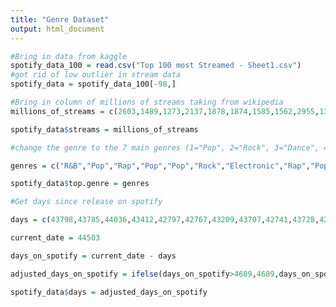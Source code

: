 ```yaml
---
title: "Genre Dataset"
output: html_document
---
```


```r
#Bring in data from kaggle
spotify_data_100 = read.csv("Top 100 most Streamed - Sheet1.csv")
#got rid of low outlier in stream data
spotify_data = spotify_data_100[-98,]
```

```r
#Bring in column of millions of streams taking from wikipedia
millions_of_streams = c(2603,1489,1273,2137,1878,1874,1585,1562,2955,1306,2136,1911,1865,1766,1604,1585,1571,1566,1422,1285,2289,1721,1695,1536,1524,1451,1355,1354,2076,1871,1685,1662,1664,1640,1599,1572,1566,1543,1411,1384,1357,1979,1832,1681,1636,1513,1467,1458,1430,1414,1399,1281,1238,1254,2391,1670,1495,1425,1367,1372,1362,1302,1283,1268,1270,1280,1263,1243,1250,1234,1592,1524,1480,1310,1294,1274,1224,1215,1489,1236,1285,1239,1260,1244,1232,1223,1350,1351,1471,1469,1291,1543,1489,1231,1391,2157,1248,1229,1456)

spotify_data$streams = millions_of_streams

#change the genre to the 7 main genres (1="Pop", 2="Rock", 3="Dance", 4="Rap", 5="R&B", 6="Hip Hop", 7="Electronic")

genres = c("R&B","Pop","Rap","Pop","Pop","Rock","Electronic","Rap","Pop","Pop","Dance","Electronic","Pop","Rap","Hip Hop","Dance","Rap","Rap","Dance","Hip Hop","Rap","Pop","Rap","Rap","Rock","Rap","Rap","R&B","Rap","Pop","R&B","Pop","Dance","Dance","Rock","Rap","Rock","Dance","Pop","Pop","Rap","Pop","Hip Hop","Dance","Rock","Hip Hop","Dance","Rap","Dance","Pop","Dance","Dance","Electronic","Rock","Pop","Dance","Rap","Pop","Rap","Dance","Pop","Dance","Dance","Dance","Rock","Rock","Pop","Hip Hop","Pop","Dance","Dance","Pop","Dance","Pop","Dance","Rap","Dance","R&B","Dance","Rap","Pop","Pop","Rock","Rock","Electronic","Dance","Dance","Pop","Electronic","Pop","Dance","Dance","Dance","Hip Hop","Dance","Hip Hop","Pop","Dance","Dance")

spotify_data$top.genre = genres

#Get days since release on spotify

days = c(43798,43785,44036,43412,42797,42767,43209,43707,42741,43728,42580,43553,42622,43224,41498,43483,42972,42615,41442,42993,42993,41810,43160,43315,42122,43726,43805,42151,43391,41810,42634,42317,42788,43370,42852,42818,41530,43329,43407,41358,40771,43637,43119,43770,27698,42824,42587,42678,41743,42524,41953,42874,43389,38145,43595,42950,43217,43595,42832,42986,41415,42692,42073,43196,42537,41156,43202,43560,39490,42846,42888,42299,42405,42171,43196,42713,42398,42163,42842,43154,42108,42244,35002,41156,43293,41778,42398,43250,42341,40963,42496,42065,42842,37455,43377,42465,41880,42573,42108)

current_date = 44503

days_on_spotify = current_date - days

adjusted_days_on_spotify = ifelse(days_on_spotify>4689,4689,days_on_spotify)

spotify_data$days = adjusted_days_on_spotify
```